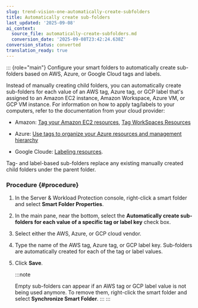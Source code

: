 ```yaml
---
slug: trend-vision-one-automatically-create-subfolders
title: Automatically create sub-folders
last_updated: '2025-09-08'
ai_context:
  source_file: automatically-create-subfolders.md
  conversion_date: '2025-09-08T23:42:24.638Z'
conversion_status: converted
translation_ready: true
---
```


::: {role="main"}
Configure your smart folders to automatically create sub-folders based on AWS, Azure, or Google Cloud tags and labels.

Instead of manually creating child folders, you can automatically create sub-folders for each value of an AWS tag, Azure tag, or GCP label that's assigned to an Amazon EC2 instance, Amazon Workspace, Azure VM, or GCP VM instance. For information on how to apply tag/labels to your computers, refer to the documentation from your cloud provider:

- Amazon: [Tag your Amazon EC2 resources](https://docs.aws.amazon.com/AWSEC2/latest/UserGuide/Using_Tags.mdx), [Tag WorkSpaces Resources](https://docs.aws.amazon.com/workspaces/latest/adminguide/tag-workspaces-resources.mdx)

- Azure: [Use tags to organize your Azure resources and management hierarchy](https://docs.microsoft.com/en-us/azure/azure-resource-manager/management/tag-resources)

- Google Cloude: [Labeling resources](https://cloud.google.com/compute/docs/labeling-resources).

Tag- and label-based sub-folders replace any existing manually created child folders under the parent folder.

### Procedure {#procedure}

1.  In the Server & Workload Protection console, right-click a smart folder and select **Smart Folder Properties**.

2.  In the main pane, near the bottom, select the **Automatically create sub-folders for each value of a specific tag or label key** check box.

3.  Select either the AWS, Azure, or GCP cloud vendor.

4.  Type the name of the AWS tag, Azure tag, or GCP label key. Sub-folders are automatically created for each of the tag or label values.

5.  Click **Save**.

    :::note

    Empty sub-folders can appear if an AWS tag or GCP label value is not being used anymore. To remove them, right-click the smart folder and select **Synchronize Smart Folder**.
    :::
:::
